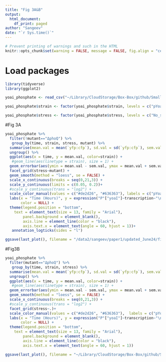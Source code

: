 ```yaml
---
title: "Fig 3A&B"
output: 
  html_document:
    df_print: paged
author: "Sangeev"
date: "`r Sys.time()`"
---
```


<style type="text/css">
.main-container {
  max-width: 1500px;
  margin-left: auto;
  margin-right: auto;
}
</style>

```r
# Prevent printing of warnings and such in the HTML
knitr::opts_chunk$set(warning = FALSE, message = FALSE, fig.align = "center", eval = FALSE)
```

# Load packages
```r
library(tidyverse)
library(ggplot2)
```

```r
yoai_phosphate <- read_csv("~/Library/CloudStorage/Box-Box/github/Small-proteins-induced-under-low-magnesium-stress-in-E.coli/other_analysis/dataframe/yoaI_phosphate2.csv")

yoai_phosphate$strain <- factor(yoai_phosphate$strain, levels = c("pYoaI", "Empty_vector"))

yoai_phosphate$stress <- factor(yoai_phosphate$stress, levels = c("No_stress", "stress"), labels = c("No stress", "Low phosphate"))
```

#Fig 3A
```r
yoai_phosphate %>% 
  filter(!mutant=="ΔphoQ") %>%
   group_by(time, strain, stress, mutant) %>% 
  summarise(mean.val = mean(`yfp:cfp`), sd.val = sd(`yfp:cfp`), sem.val = sd.val / sqrt(n())) %>%  # Change sem.val to sd.val
  ungroup() %>% 
  ggplot(aes(x = time, y = mean.val, color=strain)) +
   #geom_line(aes(linetype = strain), size = 1) +
  geom_errorbar(aes(ymin = mean.val - sem.val, ymax = mean.val + sem.val), width = 0.2) +
  facet_grid(stress~mutant) +
  geom_smooth(method = "loess", se = FALSE) +
  scale_x_continuous(breaks = seq(0,21,3)) +
  scale_y_continuous(limits = c(0.05, 0.2))+
  #scale_y_continuous(trans = "log2") +
  scale_color_manual(values = c("#de2d26", "#636363"), labels = c("pYoaI", "pEmpty vector")) +
  labs(x = "Time (Hours)", y = expression("P"["yoaI"]~transcription~"\nYFP:CFP (a.u.)"),
       color = NULL) +
  theme(legend.position = "bottom",
    text = element_text(size = 13, family = "Arial"),
        panel.background = element_blank(),
        axis.line = element_line(color = "black"),
        axis.text.x = element_text(angle = 60, hjust = 1))+
   annotation_logticks(sides = "l")

ggsave(last_plot(), filename = "/data2/sangeev/paper1/updated_June24/figures/Fig3A.png", width = 5, height = 3, units = "in", dpi = 600)
```

#Fig3B
```r
yoai_phosphate %>% 
  filter(mutant=="ΔphoQ") %>%
   group_by(time, strain, stress) %>% 
  summarise(mean.val = mean(`yfp:cfp`), sd.val = sd(`yfp:cfp`), sem.val = sd.val / sqrt(n())) %>%  # Change sem.val to sd.val
  ungroup() %>% 
  ggplot(aes(x = time, y = mean.val, color=strain)) +
   #geom_line(aes(linetype = strain), size = 1) +
  geom_errorbar(aes(ymin = mean.val - sem.val, ymax = mean.val + sem.val), width = 0.2) +
  geom_smooth(method = "loess", se = FALSE) +
  scale_x_continuous(breaks = seq(0,21,3)) +
  #scale_y_continuous(trans = "log2") +
  facet_grid(stress~.)+
  scale_color_manual(values = c("#de2d26", "#636363"),  labels = c("pYoaI", "pEmpty vector")) +
  labs(x = "Time (Hours)", y = expression("P"["yoaI"]~transcription~"\nYFP:CFP (a.u.)"),
       color = NULL) +
  theme(legend.position = "bottom",
    text = element_text(size = 13, family = "Arial"),
        panel.background = element_blank(),
        axis.line = element_line(color = "black"),
        axis.text.x = element_text(angle = 60, hjust = 1)) 

ggsave(last_plot(), filename = "~/Library/CloudStorage/Box-Box/github/Small-proteins-induced-under-low-magnesium-stress-in-E.coli/figures/Fig3B.png", width = 3, height = 3, units = "in", dpi = 600)

```
